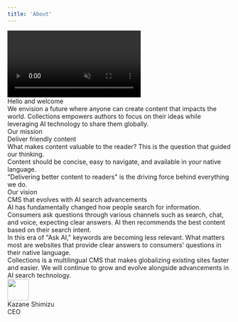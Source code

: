 ```yaml
---
title: 'About'
---
```



<div className="py-5 md:py-10">
  <div>
    <video autoPlay muted loop playsInline className="w-full">
      <source src="https://cdn.collections.dev/docs/mv.mp4" type="video/mp4" />
    </video>
    <div className="text-heading leading-narrow mt-12">Hello and welcome</div>
    <div className="text-lg leading-loose mt-4">
      We envision a future where anyone can create content that impacts the world. Collections
      empowers authors to focus on their ideas while leveraging AI technology to share them
      globally.
    </div>
  </div>
  <div className="mt-12">
    <div className="text-subtitle">Our mission</div>
    <div className="text-heading-sp md:text-heading mt-2">
      <div className="leading-narrow">Deliver friendly content</div>
    </div>
    <div className="text-lg leading-loose mt-4">
      What makes content valuable to the reader? This is the question that guided our thinking.
    </div>
    <div className="text-lg leading-loose mt-4">
      Content should be concise, easy to navigate, and available in your native language.
    </div>
    <div className="text-lg leading-loose mt-4">
      "Delivering better content to readers" is the driving force behind everything we do.
    </div>
  </div>
  <div className="mt-12">
    <div className="text-subtitle">Our vision</div>
    <div className="text-heading-sp md:text-heading mt-2">
      <div className="leading-narrow">CMS that evolves with AI search advancements</div>
    </div>
    <div className="text-lg leading-loose mt-4">
      AI has fundamentally changed how people search for information. Consumers ask questions
      through various channels such as search, chat, and voice, expecting clear answers. AI then
      recommends the best content based on their search intent.
    </div>
    <div className="text-lg leading-loose mt-4">
      In this era of "Ask AI," keywords are becoming less relevant. What matters most are websites
      that provide clear answers to consumers' questions in their native language.
    </div>
    <div className="text-lg leading-loose mt-4">
      Collections is a multilingual CMS that makes globalizing existing sites faster and easier. We
      will continue to grow and evolve alongside advancements in AI search technology.
    </div>
  </div>
  <div className="flex flex-row gap-4 items-center mt-12">
    <Image
      src="https://cdn.collections.dev/docs/ks.jpg"
      width="48"
      height="48"
      className="rounded-full"
    />
    <div>
      <div>Kazane Shimizu</div>
      <div className="text-sm text-gray-500">CEO</div>
    </div>
  </div>
</div>
